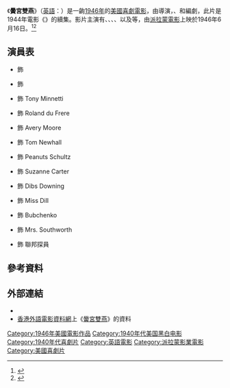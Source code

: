 {{expand|time=2017-03-27T15:44:27+00:00}}
{{refimprove|time=2017-03-27T15:44:27+00:00}}
{{Infobox film
| name           = 黌宮雙燕
| original_name = {{lang|en|''Our Hearts Were Growing Up''}}
| image          = Our Hearts Were Growing Up 1946 (film poster).jpg
| image_size   = 320px
| caption        = 電影宣傳海報
| director       = {{tsl|en|William D. Russell (director)|威廉·D·羅素}}
| producer       = Daniel Dare 
| writer         = {{tsl|en|Melvin Frank|麥雲·法蘭克}}<br>{{tsl|en|Norman Panama|諾曼·派拉馬}}<br>{{tsl|en|Frank Waldman|法蘭克·華德曼}}
| starring       = {{tsl|en|Gail Russell|姬·羅素}}<br>{{tsl|en|Diana Lynn|丹娜·蓮}}<br>{{tsl|en|Brian Donlevy|柏賴恩·當尼威}}<br>{{tsl|en|Billy De Wolfe|比利·迪·胡央}}<br>{{tsl|en|James Brown (actor)|詹姆士·布朗 (演員)|詹姆士·布朗}}<br>{{tsl|en|Bill Edwards (actor)|比爾·愛德華茲 (演員)|比爾·愛德華茲}}
| music          = {{tsl|en|Victor Young|維克多·楊}}
| cinematography = Stuart Thompson 	
| editing        = {{tsl|en|Doane Harrison|杜安·哈里森}}
| studio         = [[派拉蒙電影|派拉蒙電影]]
| distributor    = 派拉蒙電影
| released       = {{flagicon|USA}} 1946年6月14日<br />{{flagicon|British Hong Kong}} 1950年
| runtime        = 83分鐘
| country        = {{USA}}
| language       = [[英語|英語]]
| budget         = 
| gross          = 
| hk_name     = 黌宮雙燕
}}

《'''黌宮雙燕'''》（[[英語|英語]]：{{lang|en|''Our Hearts Were Growing Up''}}）是一齣[[1946年電影|1946年]]的[[美國電影|美國]][[喜劇電影|喜劇電影]]，由{{tsl|en|William D. Russell (director)|威廉·D·羅素}}導演，{{tsl|en|Melvin Frank|麥雲·法蘭克}}、{{tsl|en|Norman Panama|諾曼·派拉馬}}和{{tsl|en|Frank Waldman|法蘭克·華德曼}}編劇，此片是1944年電影《{{tsl|en|Our Hearts Were Young and Gay (film)|有女懷春}}》的續集。影片主演有{{tsl|en|Gail Russell|姬·羅素}}、{{tsl|en|Diana Lynn|丹娜·蓮}}、{{tsl|en|Brian Donlevy|柏賴恩·當尼威}}、{{tsl|en|Billy De Wolfe|比利·迪·胡央}}、{{tsl|en|James Brown (actor)|詹姆士·布朗 (演員)|詹姆士·布朗}}以及{{tsl|en|Bill Edwards (actor)|比爾·愛德華茲 (演員)|比爾·愛德華茲}}等，由[[派拉蒙電影|派拉蒙電影]]上映於1946年6月16日。<ref>{{cite web |url=http://www.tcm.com/tcmdb/title/85926/Our-Hearts-Were-Growing-Up/ |title=Our Hearts Were Growing Up (1946) - Overview |publisher=TCM.com |date= |accessdate=2015-06-30 |archive-date=2015-09-24 |archive-url=https://web.archive.org/web/20150924160038/http://www.tcm.com/tcmdb/title/85926/Our-Hearts-Were-Growing-Up/ |dead-url=no }}</ref><ref>{{cite web |url=https://www.nytimes.com/movies/movie/120059/Our-Hearts-Were-Growing-Up/overview |title=Our-Hearts-Were-Growing-Up - Trailer - Cast - Showtimes |publisher=NYTimes.com |date= |accessdate=2015-06-30 |archive-date=2016-03-07 |archive-url=https://web.archive.org/web/20160307102802/http://www.nytimes.com/movies/movie/120059/Our-Hearts-Were-Growing-Up/overview |dead-url=no }}</ref>

== 演員表 ==
*{{tsl|en|Gail Russell|姬·羅素}} 飾 {{tsl|en|Cornelia Otis Skinner|柯萊莉亞·歐蒂絲·史金妮}}
*{{tsl|en|Diana Lynn|丹娜·蓮}} 飾 {{tsl|en|Emily Kimbrough|艾蜜莉·金布蘿}}
*{{tsl|en|Brian Donlevy|柏賴恩·當尼威}} 飾 Tony Minnetti
*{{tsl|en|Billy De Wolfe|比利·迪·胡央}} 飾 Roland du Frere
*{{tsl|en|James Brown (actor)|詹姆士·布朗 (演員)|詹姆士·布朗}} 飾 Avery Moore
*{{tsl|en|Bill Edwards (actor)|比爾·愛德華茲 (演員)|比爾·愛德華茲}} 飾 Tom Newhall
*{{tsl|en|William Demarest|威廉·戴馬瑞斯}} 飾 Peanuts Schultz
*{{tsl|en|Sharon Douglas|莎倫·道格拉斯}} 飾 Suzanne Carter
*{{tsl|en|Mary Hatcher|瑪莉·海秋}} 飾 Dibs Downing
*{{tsl|en|Sara Haden|薩拉·海登}} 飾 Miss Dill
*{{tsl|en|Mikhail Rasumny|米哈伊·籟森尼}} 飾 Bubchenko
*{{tsl|en|Isabel Randolph|伊莎貝·蘭朶芙}} 飾 Mrs. Southworth
*{{tsl|en|Frank Faylen|法蘭克·費倫}} 飾 聯邦探員

== 參考資料 ==
{{reflist}}

== 外部連結 ==
* {{IMDb title|0038815|黌宮雙燕}}
* [[香港外語電影資料網|香港外語電影資料網]]上《[http://playitagain.info/site/1950/our-hearts-were-growing-up/ 黌宮雙燕]》的資料 {{zh-hk}}

[[Category:1946年美國電影作品|Category:1946年美國電影作品]]
[[Category:1940年代美国黑白电影|Category:1940年代美国黑白电影]]
[[Category:1940年代喜劇片|Category:1940年代喜劇片]]
[[Category:英語電影|Category:英語電影]]
[[Category:派拉蒙影業電影|Category:派拉蒙影業電影]]
[[Category:美國喜劇片|Category:美國喜劇片]]